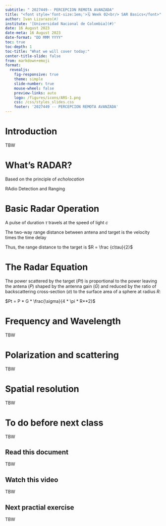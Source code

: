 ```yaml
---
subtitle: " 2027449-- PERCEPCION REMOTA AVANZADA"
title: "<font style='font-size:1em;'>🗓️ Week 02<br/> SAR Basics</font>"
author: Ivan Lizarazo(#)
institute: '[Universidad Nacional de Colombia](#)'
date: 16 August 2023
date-meta: 16 August 2023
date-format: "DD MMM YYYY"
toc: true
toc-depth: 1
toc-title: "What we will cover today:"
center-title-slide: false
from: markdown+emoji
format:
  revealjs: 
    fig-responsive: true
    theme: simple
    slide-number: true
    mouse-wheel: false
    preview-links: auto
    logo: /figures/icons/ARS-1.png
    css: /css/styles_slides.css
    footer: '2027449 -- PERCEPCION REMOTA AVANZADA'
---
```


# Introduction

TBW

# What's RADAR?

Based on the principle of *echolocation*

RAdio Detection and Ranging

# Basic Radar Operation

A pulse of duration $\tau$ travels at the speed of light $c$

The two-way range distance between antena and target is the velocity times the time delay

Thus, the range distance to the target is $R = \frac {c\tau}{2}$

# The Radar Equation

The power scattered by the target ($Pt$) is  proportional to the power leaving the antena ($P$)  shaped by the antenna gain ($G$) and  reduced by the ratio of backscattering cross-section  ($\sigma$) to the  surface area of a sphere at radius $R$:

$Pt = P * G * \frac{\sigma}{4 * \pi * R**2}$


# Frequency and Wavelength

TBW

# Polarization and scattering

TBW

# Spatial resolution

TBW

# To do before next class 

TBW

## Read this document

TBW

## Watch this video

TBW

## Next practial exercise

TBW